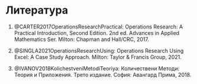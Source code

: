 # Литература {.unnumbered}

1.  @CARTER2017OperationsResearchPractical: Operations Research: A Practical Introduction, Second Edition. 2nd ed. Advances in Applied Mathematics Ser. Milton: Chapman and Hall/CRC, 2017.

2.  @SINGLA2021OperationsResearchUsing: Operations Research Using Excel: A Case Study Approach. Milton: Taylor & Francis Group, 2021.

3.  @IVANOV2018KolichestveniMetodiTeoriya: Количествени Методи: Теория и Приложения. Трето издание. София: Авангард Прима, 2018.